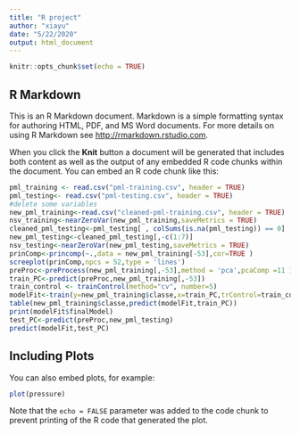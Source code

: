 ---
title: "R project"
author: "xiayu"
date: "5/22/2020"
output: html_document
---

```{r setup, include=FALSE}
knitr::opts_chunk$set(echo = TRUE)
```

## R Markdown

This is an R Markdown document. Markdown is a simple formatting syntax for authoring HTML, PDF, and MS Word documents. For more details on using R Markdown see <http://rmarkdown.rstudio.com>.

When you click the **Knit** button a document will be generated that includes both content as well as the output of any embedded R code chunks within the document. You can embed an R code chunk like this:

```{r}
pml_training <- read.csv("pml-training.csv", header = TRUE)
pml_testing<- read.csv("pml-testing.csv", header = TRUE)
#delete some variables
new_pml_training<-read.csv("cleaned-pml-training.csv", header = TRUE)
nsv_training<-nearZeroVar(new_pml_training,saveMetrics = TRUE)
cleaned_pml_testing<-pml_testing[ , colSums(is.na(pml_testing)) == 0]
new_pml_testing<-cleaned_pml_testing[,-c(1:7)]
nsv_testing<-nearZeroVar(new_pml_testing,saveMetrics = TRUE)
prinComp<-princomp(~.,data = new_pml_training[-53],cor=TRUE )
screeplot(prinComp,npcs = 52,type = 'lines')
preProc<-preProcess(new_pml_training[,-53],method = 'pca',pcaComp =11 )
train_PC<-predict(preProc,new_pml_training[,-53])
train_control <- trainControl(method="cv", number=5)
modelFit<-train(y=new_pml_training$classe,x=train_PC,trControl=train_control,method='rf')
table(new_pml_training$classe,predict(modelFit,train_PC))
print(modelFit$finalModel)
test_PC<-predict(preProc,new_pml_testing)
predict(modelFit,test_PC)
```

## Including Plots

You can also embed plots, for example:

```{r pressure, echo=FALSE}
plot(pressure)
```

Note that the `echo = FALSE` parameter was added to the code chunk to prevent printing of the R code that generated the plot.
